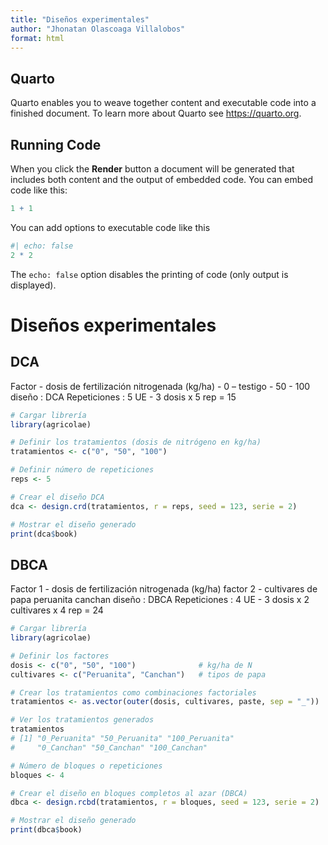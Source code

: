 ```yaml
---
title: "Diseños experimentales"
author: "Jhonatan Olascoaga Villalobos"
format: html
---
```


## Quarto

Quarto enables you to weave together content and executable code into a finished document. To learn more about Quarto see <https://quarto.org>.

## Running Code

When you click the **Render** button a document will be generated that includes both content and the output of embedded code. You can embed code like this:

```r
1 + 1
```

You can add options to executable code like this 

```r
#| echo: false
2 * 2
```

The `echo: false` option disables the printing of code (only output is displayed).






# Diseños experimentales


## DCA

Factor - dosis de fertilización nitrogenada (kg/ha)	
-	0 – testigo
-	50
-	100 
diseño : DCA
Repeticiones : 5
UE - 3 dosis x 5 rep = 15

```r
# Cargar librería
library(agricolae)

# Definir los tratamientos (dosis de nitrógeno en kg/ha)
tratamientos <- c("0", "50", "100")

# Definir número de repeticiones
reps <- 5

# Crear el diseño DCA
dca <- design.crd(tratamientos, r = reps, seed = 123, serie = 2)

# Mostrar el diseño generado
print(dca$book)

```


## DBCA

Factor 1 - dosis de fertilización nitrogenada (kg/ha)
factor 2 - cultivares de papa
peruanita
canchan
diseño : DBCA
Repeticiones : 4
UE - 3 dosis x 2 cultivares x 4 rep = 24

```r
# Cargar librería
library(agricolae)

# Definir los factores
dosis <- c("0", "50", "100")              # kg/ha de N
cultivares <- c("Peruanita", "Canchan")   # tipos de papa

# Crear los tratamientos como combinaciones factoriales
tratamientos <- as.vector(outer(dosis, cultivares, paste, sep = "_"))

# Ver los tratamientos generados
tratamientos
# [1] "0_Peruanita" "50_Peruanita" "100_Peruanita"
#     "0_Canchan" "50_Canchan" "100_Canchan"

# Número de bloques o repeticiones
bloques <- 4

# Crear el diseño en bloques completos al azar (DBCA)
dbca <- design.rcbd(tratamientos, r = bloques, seed = 123, serie = 2)

# Mostrar el diseño generado
print(dbca$book)

```

